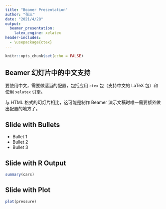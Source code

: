 ---
title: "Beamer Presentation"
author: "张三"
date: "2021/4/28"
output: 
  beamer_presentation:
    latex_engine: xelatex
header-includes:
  - \usepackage{ctex}
---

```{r setup, include=FALSE}
knitr::opts_chunk$set(echo = FALSE)
```

## Beamer 幻灯片中的中文支持

要使用中文，需要做适当的配置，包括应用 `ctex` 包（支持中文的 LaTeX 包）和使用 `xelatex` 引擎。

与 HTML 格式的幻灯片相比，这可能是制作 Beamer 演示文稿时唯一需要额外做出配置的地方了。

## Slide with Bullets

- Bullet 1
- Bullet 2
- Bullet 3

## Slide with R Output

```{r cars, echo = TRUE}
summary(cars)
```

## Slide with Plot

```{r pressure}
plot(pressure)
```

